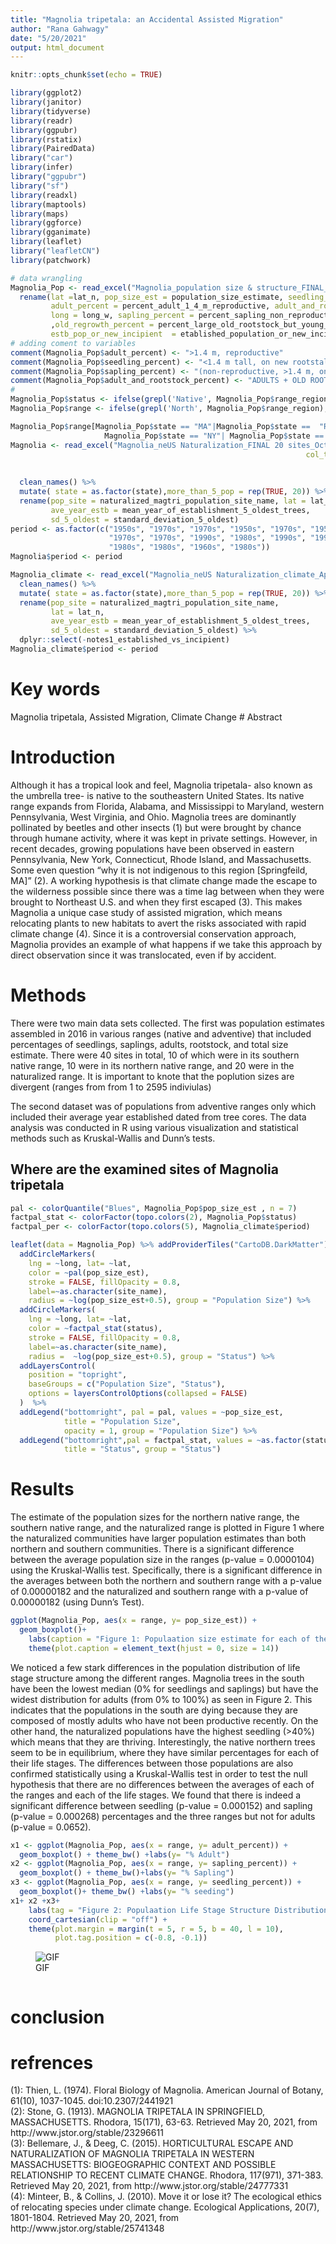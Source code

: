 ```yaml
---
title: "Magnolia tripetala: an Accidental Assisted Migration"
author: "Rana Gahwagy"
date: "5/20/2021"
output: html_document
---
```


```r
knitr::opts_chunk$set(echo = TRUE)

library(ggplot2)
library(janitor)
library(tidyverse)
library(readr)
library(ggpubr)
library(rstatix)
library(PairedData)
library("car")
library(infer)
library("ggpubr")
library("sf")
library(readxl)
library(maptools)
library(maps)
library(ggforce)
library(gganimate)
library(leaflet)
library("leafletCN")
library(patchwork)

```

```r
# data wrangling 
Magnolia_Pop <- read_excel("Magnolia_population size & structure_FINAL_Oct2019.xlsx") %>% clean_names() %>%
  rename(lat =lat_n, pop_size_est = population_size_estimate, seedling_percent = percent_seedling_1_4_m_tall_on_new_rootstalk, 
         adult_percent = percent_adult_1_4_m_reproductive, adult_and_rootstock_percent = sum_adults_old_rootstock_percent_of_population, 
         long = long_w, sapling_percent = percent_sapling_non_reproductive_1_4_m_on_new_rootstalk
         ,old_regrowth_percent = percent_large_old_rootstock_but_young_regrowth, 
         estb_pop_or_new_incipient  = etablished_population_or_new_incipient ) 
# adding coment to variables 
comment(Magnolia_Pop$adult_percent) <- ">1.4 m, reproductive"
comment(Magnolia_Pop$seedling_percent) <- "<1.4 m tall, on new rootstalk"
comment(Magnolia_Pop$sapling_percent) <- "(non-reproductive, >1.4 m, on new rootstalk"
comment(Magnolia_Pop$adult_and_rootstock_percent) <- "ADULTS + OLD ROOTSTOCK % of population"
# 
Magnolia_Pop$status <- ifelse(grepl('Native', Magnolia_Pop$range_region), "native", "adventive")
Magnolia_Pop$range <- ifelse(grepl('North', Magnolia_Pop$range_region), "north", "south")

Magnolia_Pop$range[Magnolia_Pop$state == "MA"|Magnolia_Pop$state ==  "RI"| 
                     Magnolia_Pop$state == "NY"| Magnolia_Pop$state == "CT"| Magnolia_Pop$status == "adventive"] <- "naturalized"
Magnolia <- read_excel("Magnolia_neUS Naturalization_FINAL 20 sites_Oct2019.xlsx", 
                                                                  col_types = c("numeric", "text", "text", 
                                                                                "text", "numeric", "numeric", "numeric", 
                                                                                "numeric", "skip", "skip")) %>% 
  clean_names() %>%
  mutate( state = as.factor(state),more_than_5_pop = rep(TRUE, 20)) %>%
  rename(pop_site = naturalized_magtri_population_site_name, lat = lat_n,
         ave_year_estb = mean_year_of_establishment_5_oldest_trees,
         sd_5_oldest = standard_deviation_5_oldest)
period <- as.factor(c("1950s", "1970s", "1970s", "1950s", "1970s", "1950s", "1980s",
                      "1970s", "1970s", "1990s", "1980s", "1990s", "1990s", "1980s", "1980s", "1980s",
                      "1980s", "1980s", "1960s", "1980s"))
Magnolia$period <- period

Magnolia_climate <- read_excel("Magnolia_neUS Naturalization_climate_April21.xlsx") %>%
  clean_names() %>%
  mutate( state = as.factor(state),more_than_5_pop = rep(TRUE, 20)) %>%
  rename(pop_site = naturalized_magtri_population_site_name, 
         lat = lat_n,
         ave_year_estb = mean_year_of_establishment_5_oldest_trees,
         sd_5_oldest = standard_deviation_5_oldest) %>%
  dplyr::select(-notes1_established_vs_incipient)
Magnolia_climate$period <- period

```

# Key words 
Magnolia tripetala, Assisted Migration, Climate Change
# Abstract 


# Introduction  
Although it has a tropical look and feel, Magnolia tripetala- also known as the umbrella tree- is native to the southeastern United States. Its native range expands from Florida, Alabama, and Mississippi to Maryland, western Pennsylvania, West Virginia, and Ohio. Magnolia trees are dominantly pollinated by beetles and other insects (1) but were brought by chance through humane activity, where it was kept in private settings. However, in recent decades, growing populations have been observed in eastern Pennsylvania, New York, Connecticut, Rhode Island, and Massachusetts. Some even question "why it is not indigenous to this region [Springfeild, MA] " (2).  A working hypothesis is that climate change made the escape to the wilderness possible since there was a time lag between when they were brought to Northeast U.S. and when they first escaped (3). This makes Magnolia a unique case study of assisted migration, which means relocating plants to new habitats to avert the risks associated with rapid climate change (4). Since it is a controversial conservation approach, Magnolia provides an example of what happens if we take this approach by direct observation since it was translocated, even if by accident. 

# Methods   
There were two main data sets collected. The first was population estimates assembled in 2016 in various ranges (native and adventive) that included percentages of seedlings, saplings, adults, rootstock, and total size estimate. There were 40  sites in total, 10 of which were in its southern native range, 10 were in its northern native range, and 20 were in the naturalized range. It is important to knote that the poplution sizes are divergent (ranges from from 1 to 2595 indiviulas) 

The second dataset was of populations from adventive ranges only which included their average year established dated from tree cores. The data analysis was conducted in R using various visualization and statistical methods such as Kruskal-Wallis and Dunn's tests.  

## Where are the examined sites of Magnolia tripetala
```r
pal <- colorQuantile("Blues", Magnolia_Pop$pop_size_est , n = 7)
factpal_stat <- colorFactor(topo.colors(2), Magnolia_Pop$status)
factpal_per <- colorFactor(topo.colors(5), Magnolia_climate$period)

leaflet(data = Magnolia_Pop) %>% addProviderTiles("CartoDB.DarkMatter") %>%
  addCircleMarkers(
    lng = ~long, lat= ~lat,
    color = ~pal(pop_size_est),
    stroke = FALSE, fillOpacity = 0.8, 
    label=~as.character(site_name), 
    radius = ~log(pop_size_est+0.5), group = "Population Size") %>%
  addCircleMarkers(
    lng = ~long, lat= ~lat,
    color = ~factpal_stat(status),
    stroke = FALSE, fillOpacity = 0.8, 
    label=~as.character(site_name), 
    radius =  ~log(pop_size_est+0.5), group = "Status") %>%
  addLayersControl(
    position = "topright",
    baseGroups = c("Population Size", "Status"),
    options = layersControlOptions(collapsed = FALSE)
  )  %>%
  addLegend("bottomright", pal = pal, values = ~pop_size_est,
            title = "Population Size",
            opacity = 1, group = "Population Size") %>%
  addLegend("bottomright",pal = factpal_stat, values = ~as.factor(status), opacity = 1, 
            title = "Status", group = "Status")
```

# Results   

The estimate of the population sizes for the northern native range, the southern native range, and the naturalized range is plotted in Figure 1 where the naturalized communities have larger population estimates than both northern and southern communities. There is a significant difference between the average population size in the ranges (p-value = 0.0000104) using the Kruskal-Wallis test. Specifically, there is a significant difference in the averages between both the northern and southern range with a p-value of 0.00000182 and the naturalized and southern range with a p-value of 0.00000182 (using Dunn's Test). 

```r
ggplot(Magnolia_Pop, aes(x = range, y= pop_size_est)) +
  geom_boxplot()+ 
    labs(caption = "Figure 1: Populaation size estimate for each of the ranges", x= "Range", y = "Population Size Estimate")+ theme_bw()  +
    theme(plot.caption = element_text(hjust = 0, size = 14))
```

We noticed a few stark differences in the population distribution of life stage structure among the different ranges. Magnolia trees in the south have been the lowest median (0% for seedlings and saplings) but have the widest distribution for adults (from 0% to 100%) as seen in Figure 2. This indicates that the populations in the south are dying because they are composed of mostly adults who have not been productive recently. On the other hand, the naturalized populations have the highest seedling (>40%) which means that they are thriving. Interestingly, the native northern trees seem to be in equilibrium, where they have similar percentages for each of their life stages. The differences between those populations are also confirmed statistically using a Kruskal-Wallis test in order to test the null hypothesis that there are no differences between the averages of each of the ranges and each of the life stages. We found that there is indeed a significant difference between seedling (p-value = 0.000152) and sapling (p-value = 0.000268) percentages and the three ranges but not for adults (p-value = 0.0652).             

```r
x1 <- ggplot(Magnolia_Pop, aes(x = range, y= adult_percent)) +
  geom_boxplot() + theme_bw() +labs(y= "% Adult")
x2 <- ggplot(Magnolia_Pop, aes(x = range, y= sapling_percent)) +
  geom_boxplot() + theme_bw()+labs(y= "% Sapling")
x3 <- ggplot(Magnolia_Pop, aes(x = range, y= seedling_percent)) +
  geom_boxplot()+ theme_bw() +labs(y= "% seeding")
x1+ x2 +x3+ 
    labs(tag = "Figure 2: Populaation Life Stage Structure Distribution for each of\n the ranges") +
    coord_cartesian(clip = "off") +
    theme(plot.margin = margin(t = 5, r = 5, b = 40, l = 10),
          plot.tag.position = c(-0.8, -0.1))
```



![GIF](goo.gif)



```r

```



# conclusion   

# refrences   
(1): Thien, L. (1974). Floral Biology of Magnolia. American Journal of Botany, 61(10), 1037-1045. doi:10.2307/2441921   
(2): Stone, G. (1913). MAGNOLIA TRIPETALA IN SPRINGFIELD, MASSACHUSETTS. Rhodora, 15(171), 63-63. Retrieved May 20, 2021, from http://www.jstor.org/stable/23296611   
(3): Bellemare, J., & Deeg, C. (2015). HORTICULTURAL ESCAPE AND NATURALIZATION OF MAGNOLIA TRIPETALA IN WESTERN MASSACHUSETTS: BIOGEOGRAPHIC CONTEXT AND POSSIBLE RELATIONSHIP TO RECENT CLIMATE CHANGE. Rhodora, 117(971), 371-383. Retrieved May 20, 2021, from http://www.jstor.org/stable/24777331    
(4): Minteer, B., & Collins, J. (2010). Move it or lose it? The ecological ethics of relocating species under climate change. Ecological Applications, 20(7), 1801-1804. Retrieved May 20, 2021, from http://www.jstor.org/stable/25741348   





